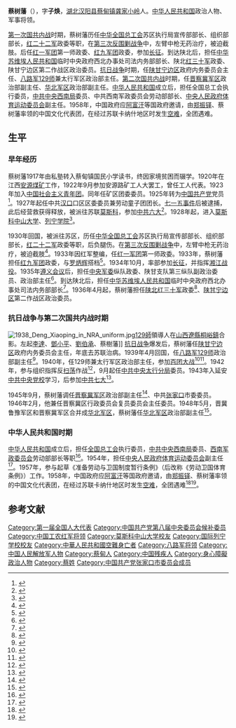 {{Infobox_officeholder
|name           = 蔡树藩
|image name     = Cai Shufan.jpg
|image width    = 200
|office            = {{PRC}}[[国家体育运动委员会|国家体育运动委员会]]副主任
|period         = 1954年11月－1958年10月
|sex            = 男
|different name = 字子焕
|party          = {{CPC}}
|nationality    = {{PRC}}
|date of birth  = 1905年11月24日
|place of birth = {{QING}}[[湖北省|湖北省]][[汉阳县|汉阳县]]
|date of death  = {{death date and age|1958|10|17|1905|11|24}}
|place of death = {{USSR}}[[楚瓦什共和国|楚瓦什共和国]]卡纳什
|spouse         = [[陈书涟|陈书涟]]
|relatives      = <!-- 親屬姓名 --> 
|children       = 
|profession     = 军人 
|religion       = [[社会主义|社会主义]]<br />[[共产主义|共产主义]]
|signature      = <!-- 簽名图片（只填写文件名） --> 
|sig width      = <!-- 签名图片宽度（不須加“px”） --> 
|website        = <!-- 個人網站 --> 
|educate        = [[莫斯科中山大学|莫斯科中山大学]]<br />[[列宁学院|列宁学院]]
|past           = <!-- 過往經歷 --> 
|work           = <!-- 作品著作 --> 
}}
'''蔡树藩'''（{{bd|1905年|11月24日|1958年|10月17日|catIdx=C}}），字'''子焕'''，[[湖北|湖北]][[汉阳县|汉阳县]][[蔡甸镇|蔡甸镇]][[龚家小岭|龚家小岭]]人。[[中华人民共和国|中华人民共和国]]政治人物、军事将领。

[[第一次国共内战|第一次国共内战]]时期，蔡树藩历任[[中华全国总工会|中华全国总工会]]苏区执行局宣传部部长、组织部部长，[[红二十二军|红二十二军]]政委等职，在[[第三次反围剿战争|第三次反围剿战争]]中，左臂中枪无药治疗，被迫截肢。后任[[红一军团|红一军团]]第一师政委、[[红九军团|红九军团]]政委，参加[[长征|长征]]。到达陕北后，担任[[中华苏维埃人民共和国|中华苏维埃人民共和国]]临时中央政府西北办事处司法内务部部长、陕北[[红三十军|红三十军]]政委、陕甘宁边区第二作战区政治委员。[[抗日战争|抗日战争]]时期，任[[陕甘宁边区|陕甘宁边区]]政府内务委员会主任、[[八路军|八路军]][[129师|129师]]兼太行军区政治部主任。[[第二次国共内战|第二次国共内战]]时期，任[[晋察冀军区|晋察冀军区]]政治部副主任、[[华北军区|华北军区]]政治部副主任。[[中华人民共和国|中华人民共和国]]成立后，担任全国总工会执行委员，[[中共中央西南局|中共中央西南局]]委员、中共西南军政委员会劳动部部长、[[中央人民政府体育运动委员会|中央人民政府体育运动委员会]]副主任。1958年，中国政府应[[阿富汗|阿富汗]]等国政府邀请，由[[郑振铎|郑振铎]]、蔡树藩率领的中国文化代表团，在经过苏联卡纳什地区时发生[[卡納什空難|空难]]，全团遇难。

== 生平 ==
=== 早年经历 ===
蔡树藩1917年由私塾转入蔡甸镇国民小学读书，终因家境贫困而辍学。1920年在江西[[安源煤矿|安源煤矿]]工作，1922年9月参加安源路矿工人大罢工，曾任工人代表。1923年加入[[中国社会主义青年团|中国社会主义青年团]]。同年任矿区团委委员。1925年转为[[中国共产党|中国共产党]]党员<ref>{{cite book|title=中国革命史手册|author=陈荣华|year=1986|publisher=华中师范大学出版社|pages=451}}</ref>。1927年起任中共[[汉口|汉口]]口区区委委员兼劳动童子团团长。[[七一五事件|七一五事件]]后被逮捕，此后经营救获得释放，被派往苏联[[莫斯科|莫斯科]]，参加[[中共六大|中共六大]]<ref>{{cite book|author=李蓉，张延忠主编|title=中国共产党第一至第六次全国代表大会代表名录 增订本|location=北京|publisher=中共党史出版社|year=2014|pages=35|isbn=978-7-5098-0330-1}}</ref>。1928年起，进入[[莫斯科中山大学|莫斯科中山大学]]、[[列宁学院|列宁学院]]<ref>{{cite book|author=湖北省地方志编纂委员会|title=湖北省志: 人物|publisher=湖北人民出版社|pages=335}}</ref>。

1930年回国，被派往苏区，历任[[中华全国总工会|中华全国总工会]]苏区执行局宣传部部长、组织部部长，[[红二十二军|红二十二军]]政委等职，后负腿伤。在[[第三次反围剿战争|第三次反围剿战争]]中，左臂中枪无药治疗，被迫截肢<ref>{{cite book|author=薛春德，刘心明著|title=独臂将军传奇|location=北京|publisher=光明日报出版社|year=2006|pages=36|isbn=7-80206-335-3}}</ref>。1933年因红军整编，任[[红一军团|红一军团]]第一师政委。1933年，蔡树藩担任[[红九军团|红九军团]]政委，与[[罗炳辉|罗炳辉]]搭档<ref>{{cite book|author=《中国人民解放军军史》编写组|title=中国人民解放军军史：第一卷|year=2010|publisher=军事科学出版社|pages=345|isbn=978-7-80237-381-5}}</ref>。1934年10月，率部参加[[长征|长征]]，并指挥[[湘江战役|湘江战役]]。1935年[[遵义会议|遵义会议]]后，担任[[中央军委|中央军委]]纵队政委、陕甘支队第三纵队副政治委员、政治部主任<ref>{{cite book|title=中国红军人物志|author=王健英|location=广州|publisher=广东人民出版社|year=2000|isbn=7-218-03199-4|pages=882}}</ref>。到达陕北后，担任[[中华苏维埃人民共和国|中华苏维埃人民共和国]]临时中央政府西北办事处司法内务部部长<ref>{{cite book|author=中共武汉市委. 党史办公室|title=武汉风云人物：第一辑|year=1988|publisher=武汉出版社|pages=60|isbn=7-5430-0079-2}}</ref>。1936年4月起，蔡树藩担任[[中国工农红军第三十军_(1936年建立)|陕北红三十军]]政委<ref>{{cite book|title=数风流人物 1936年红军东征|author=任百平，郭宝主编|location=北京|publisher=中央文献出版社|year=2005|isbn=7-5073-1788-9|pages=519}}</ref>、[[陕甘宁边区|陕甘宁边区]]第二作战区政治委员。

=== 抗日战争与第二次国共内战时期 ===
[[File:1938_Deng_Xiaoping_in_NRA_uniform.jpg|right]][[129師|129師]]領導人在[[山西|山西]][[遼縣|遼縣]][[桐峪鎮|桐峪鎮]]合影。左起[[李達|李達]]、[[鄧小平|鄧小平]]、[[劉伯承|劉伯承]]、蔡樹藩]]
[[抗日战争|抗日战争]]爆发后，蔡树藩任[[陕甘宁边区|陕甘宁边区]]政府内务委员会主任，年底去苏联治病。1939年4月回国，任[[八路军|八路军]][[129师|129师]]政治部副主任<ref>{{cite web|url=http://www.krzzjn.com/html/9358.html|title=八路军大事记（1939年）|date=2015-04-16|accessdate=2015-08-15|publisher=抗日战争纪念网|archive-date=2020-04-12|archive-url=https://web.archive.org/web/20200412214717/http://www.krzzjn.com/html/9358.html|dead-url=no}}</ref>。1940年，任129师兼太行军区政治部主任，参加[[百团大战|百团大战]]<ref>{{cite book|author=王聚英等编著|title=八路军将领传略|year=2006|location=北京|publisher=解放军出版社|pages=219|isbn=7-5065-5092-X}}</ref><ref>{{cite book |author=张明金、刘立勤 |title=中国人民解放军历史上的200个军区|year=2010|location=北京|publisher=解放军文艺出版社|isbn=978-7-5033-2252-5|pages=117}}</ref>。1942年，参与组织指挥反[[扫荡|扫荡]]作战<ref>{{cite book|author=《刘伯承传》编写组|title=刘伯承传|pages=169|year=2007|location=北京|publisher=当代中国出版社|isbn=978-7-8009-2101-8}}</ref>，9月起任[[中共中央太行分局|中共中央太行分局]]委员。1943年入延安[[中共中央党校|中共中央党校]]学习，后参加[[中共七大|中共七大]]<ref>{{cite book|author=中共中央党史研究室第一研究部编|title=中国共产党第七次全国代表大会代表名录 下|location=上海|publisher=上海人民出版社|year=2005|pages=420|isbn=7-208-05733-8}}</ref>。

1945年9月，蔡树藩调任[[晋察冀军区|晋察冀军区]]政治部副主任<ref>{{cite book|author=《中国人民解放军军史》编写组|title=中国人民解放军军史：第三卷|year=2010|publisher=军事科学出版社|pages=12|isbn=978-7-80237-381-5}}</ref>、中共[[张家口|张家口]]市委委员。1946年2月，他兼任晋察冀区行政委员会复员委员会主任委员。1948年5月，晋冀鲁豫军区和晋察冀军区合并成[[华北军区|华北军区]]，蔡树藩任[[华北军区|华北军区]]政治部副主任<ref>{{cite book |author=北京军区《华北野战部队战史》编写组 |title=中国人民解放军华北野战部队战史|year=2011|publisher=解放军出版社|pages=301|isbn=978-7-5065-6162-4}}</ref>。

=== 中华人民共和国时期 ===
[[中华人民共和国|中华人民共和国]]成立后，担任[[中华全国总工会|全国总工会]]执行委员，[[中共中央西南局|中共中央西南局]]委员、[[西南军政委员会|西南军政委员会]]劳动部部长等职<ref>{{cite book |author=唐玉良 |title=《中国工人运动史》 |year=1998 |publisher=[[广东人民出版社|广东人民出版社]] |page=347}}</ref>。1954年，担任[[中央人民政府体育运动委员会|中央人民政府体育运动委员会]]副主任<ref>{{cite book |author=中国人民政治协商会议湖北省武汉市委员会文史资料硏究委员会 |title=《武汉文史资料》, Volumes 59-62 |year=1995 |page=102}}</ref>。1957年，参与起草《准备劳动与卫国制度暂行条例》（后改称《劳动卫国体育条例》）工作。1958年，中国政府应[[阿富汗|阿富汗]]等国政府邀请，由[[郑振铎|郑振铎]]、蔡树藩率领的中国文化代表团，在经过苏联卡纳什地区时发生[[卡納什空難|空难]]，全团遇难<ref>{{cite book |author = [[中共中央组织部|中共中央组织部]]、[[中共中央党史硏究室|中共中央党史硏究室]]、[[中央档案馆|中央档案馆]] |title=《中国共产党组织史资料》 |year=2000 |publisher=[[中共党史出版社|中共党史出版社]] |ISBN = 9787801363183 |page = 220}}</ref><ref>{{cite book |last=Haine |first=Edgar |title=Disaster in the Air |url=http://books.google.com.hk/books?id=twKfXowAigIC&pg=PA187&lpg=PA187&dq=October+17+1958+Aeroflot&source=bl&ots=RooiYCNwrp&sig=y9S_Xc20y-k_SnsY4H7_j7B-NfY&hl=en&sa=X&ei=cKHKUre2LcW8iAe5jYDoDA&ved=0CGIQ6AEwBw#v=onepage&q=October%2017%201958%20Aeroflot&f=false |year=2000 |publisher=Rosemont Publishing and Printing Corporation |ISBN=0-8453-4777-2 |page=187 |access-date=2015-08-15 |archive-date=2015-02-17 |archive-url=https://web.archive.org/web/20150217141821/http://books.google.com.hk/books?id=twKfXowAigIC&pg=PA187&lpg=PA187&dq=October+17+1958+Aeroflot&source=bl&ots=RooiYCNwrp&sig=y9S_Xc20y-k_SnsY4H7_j7B-NfY&hl=en&sa=X&ei=cKHKUre2LcW8iAe5jYDoDA&ved=0CGIQ6AEwBw#v=onepage&q=October%2017%201958%20Aeroflot&f=false |dead-url=no }}</ref>。

==参考文献==
{{reflist|2}}

{{Authority control}}
{{DEFAULTSORT:C}}
[[Category:第一届全国人大代表|Category:第一届全国人大代表]]
[[Category:中国共产党第八届中央委员会候补委员|Category:中国共产党第八届中央委员会候补委员]]
[[Category:中国工农红军将领|Category:中国工农红军将领]]
[[Category:莫斯科中山大学校友|Category:莫斯科中山大学校友]]
[[Category:国际列宁学校校友|Category:国际列宁学校校友]]
[[Category:中華人民共和國空難身亡者|Category:中華人民共和國空難身亡者]]
[[Category:八路军将领|Category:八路军将领]]
[[Category:中国人民解放军人物|Category:中国人民解放军人物]]
[[Category:蔡甸人|Category:蔡甸人]]
[[Category:中国残疾人|Category:中国残疾人]]
[[Category:身心障礙政治人物|Category:身心障礙政治人物]]
[[Category:蔡姓|Category:蔡姓]]
[[Category:中国共产党张家口市委员会成员|Category:中国共产党张家口市委员会成员]]